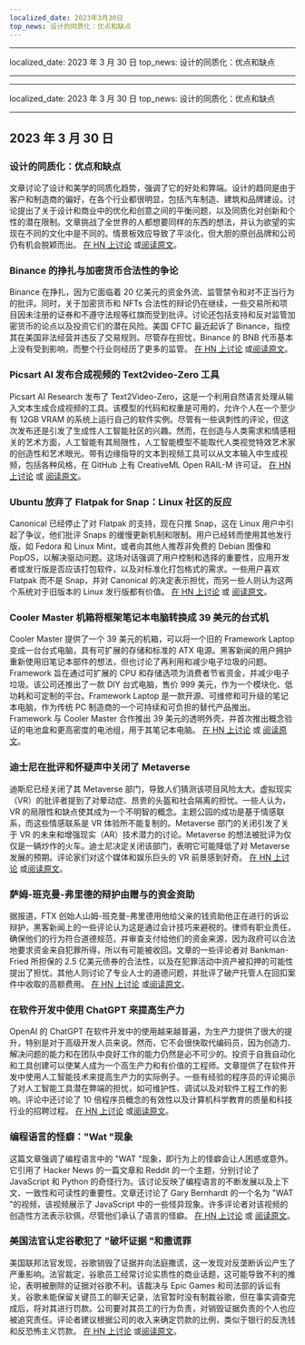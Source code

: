 ```yaml
---
localized_date: 2023年3月30日
top_news: 设计的同质化：优点和缺点
---
```


---

localized_date: 2023 年 3 月 30 日
top_news: 设计的同质化：优点和缺点

---

---

localized_date: 2023 年 3 月 30 日
top_news: 设计的同质化：优点和缺点

---



<CallToAction />

<Steps>

## 2023 年 3 月 30 日

### 设计的同质化：优点和缺点

文章讨论了设计和美学的同质化趋势，强调了它的好处和弊端。设计的趋同是由于客户和制造商的偏好，在各个行业都很明显，包括汽车制造、建筑和品牌建设。讨论提出了关于设计和商业中的优化和创意之间的平衡问题，以及同质化对创新和个性的潜在限制。文章挑战了全世界的人都想要同样的东西的想法，并认为欲望的实现在不同的文化中是不同的。情景板效应导致了平淡化，但大胆的原创品牌和公司仍有机会脱颖而出。
[在 HN 上讨论](http://news.ycombinator.com/item?id=35355703) 或[阅读原文](https://www.alexmurrell.co.uk/articles/the-age-of-average)。

### Binance 的挣扎与加密货币合法性的争论

Binance 在挣扎，因为它面临着 20 亿美元的资金外流、监管禁令和对不正当行为的批评。同时，关于加密货币和 NFTs 合法性的辩论仍在继续，一些交易所和项目因未注册的证券和不遵守法规等红旗而受到批评。讨论还包括支持和反对监管加密货币的论点以及投资它们的潜在风险。美国 CFTC 最近起诉了 Binance，指控其在美国非法经营并违反了交易规则。尽管存在担忧，Binance 的 BNB 代币基本上没有受到影响，而整个行业则经历了更多的监管。
[在 HN 上讨论](http://news.ycombinator.com/item?id=35351805) 或[阅读原文](https://www.wsj.com/articles/binance-sees-2-billion-in-outflows-as-troubles-compound-9a136e21)。

### Picsart AI 发布合成视频的 Text2video-Zero 工具

Picsart AI Research 发布了 Text2Video-Zero，这是一个利用自然语言处理从输入文本生成合成视频的工具。该模型的代码和权重是可用的，允许个人在一个至少有 12GB VRAM 的系统上运行自己的软件实例。尽管有一些讽刺性的评论，但这次发布还是引发了生成性人工智能社区的兴趣。然而，在创造与人类需求和情感相关的艺术方面，人工智能有其局限性，人工智能模型不能取代人类视觉特效艺术家的创造性和艺术眼光。带有边缘指导的文本到视频工具可以从文本输入中生成视频，包括各种风格，在 GitHub 上有 CreativeML Open RAIL-M 许可证。
[在 HN 上讨论](http://news.ycombinator.com/item?id=35352452) 或 [阅读原文](https://github.com/Picsart-AI-Research/Text2Video-Zero)。

### Ubuntu 放弃了 Flatpak for Snap：Linux 社区的反应

Canonical 已经停止了对 Flatpak 的支持，现在只推 Snap，这在 Linux 用户中引起了争议，他们批评 Snaps 的缓慢更新机制和限制。用户已经转而使用其他发行版，如 Fedora 和 Linux Mint，或者向其他人推荐非免费的 Debian 图像和 PopOS，以解决驱动问题。这场对话强调了用户控制和选择的重要性，应用开发者或发行版是否应该打包软件，以及对标准化打包格式的需求。一些用户喜欢 Flatpak 而不是 Snap，并对 Canonical 的决定表示担忧，而另一些人则认为这两个系统对于旧版本的 Linux 发行版都有价值。
[在 HN 上讨论](http://news.ycombinator.com/item?id=35354729) 或 [阅读原文](https://lwn.net/SubscriberLink/927262/6adb2350e2b0d2ce/)。

### Cooler Master 机箱将框架笔记本电脑转换成 39 美元的台式机

Cooler Master 提供了一个 39 美元的机箱，可以将一个旧的 Framework Laptop 变成一台台式电脑，具有可扩展的存储和标准的 ATX 电源。黑客新闻的用户拥护重新使用旧笔记本部件的想法，但也讨论了再利用和减少电子垃圾的问题。Framework 旨在通过可扩展的 CPU 和存储选项为消费者节省资金，并减少电子垃圾。该公司还推出了一款 DIY 台式电脑，售价 999 美元，作为一个模块化、低功耗和可定制的平台。Framework Laptop 是一款开源、可维修和可升级的笔记本电脑，作为传统 PC 制造商的一个可持续和可负担的替代产品推出。Framework 与 Cooler Master 合作推出 39 美元的透明外壳，并首次推出概念验证的电池盒和更高密度的电池组，用于其笔记本电脑。
[在 HN 上讨论](http://news.ycombinator.com/item?id=35350288) 或 [阅读原文](https://www.theverge.com/2023/3/23/23652939/framework-cooler-master-sff-pc-case)。

### 迪士尼在批评和怀疑声中关闭了 Metaverse

迪斯尼已经关闭了其 Metaverse 部门，导致人们猜测该项目风险太大。虚拟现实（VR）的批评者提到了对晕动症、昂贵的头盔和社会隔离的担忧。一些人认为，VR 的局限性和缺点使其成为一个不明智的概念。主题公园的成功是基于情感联系，而这些情感联系是 VR 体验所不能复制的。Metaverse 部门的关闭引发了关于 VR 的未来和增强现实（AR）技术潜力的讨论。Metaverse 的想法被批评为仅仅是一辆炒作的火车。迪士尼决定关闭该部门，表明它可能降低了对 Metaverse 发展的预期。评论家们对这个媒体和娱乐巨头的 VR 前景感到好奇。
[在 HN 上讨论](http://news.ycombinator.com/item?id=35350952) 或[阅读原文](https://www.wsj.com/articles/disney-eliminates-its-metaverse-division-as-part-of-companys-layoffs-plan-94b03650)。

### 萨姆-班克曼-弗里德的辩护由赠与的资金资助

据报道，FTX 创始人山姆-班克曼-弗里德用他给父亲的钱资助他正在进行的诉讼辩护，黑客新闻上的一些评论认为这是通过会计技巧来避税的。律师有职业责任，确保他们的行为符合道德规范，并审查支付给他们的资金来源，因为政府可以合法地要求资金来自犯罪所得，所以有可能被收回。文章的一些评论者对 Bankman-Fried 所担保的 2.5 亿美元债券的合法性，以及在犯罪活动中资产被扣押的可能性提出了担忧。其他人则讨论了专业人士的道德问题，并批评了破产托管人在回扣案件中收取的高额费用。
[在 HN 上讨论](http://news.ycombinator.com/item?id=35358698) 或[阅读原文](https://www.forbes.com/sites/sarahemerson/2023/03/29/sam-bankman-fried-legal-fees-funded-by-alameda-money-gifted-to-father-joe-bankman/)。

### 在软件开发中使用 ChatGPT 来提高生产力

OpenAI 的 ChatGPT 在软件开发中的使用越来越普遍，为生产力提供了很大的提升，特别是对于高级开发人员来说。然而，它不会很快取代编码员，因为创造力、解决问题的能力和在团队中良好工作的能力仍然是必不可少的。投资于自我自动化和工具创建可以使某人成为一个高生产力和有价值的工程师。文章提供了在软件开发中使用人工智能技术来提高生产力的实际例子。一些有经验的程序员的评论揭示了对人工智能工具潜在弊端的担忧，如可维护性、调试以及对软件工程工作的影响。评论中还讨论了 10 倍程序员概念的有效性以及计算机科学教育的质量和科技行业的招聘过程。
[在 HN 上讨论](http://news.ycombinator.com/item?id=35356054) 或[阅读原文](https://kadekillary.work/posts/1000x-eng/)。

### 编程语言的怪癖："Wat "现象

这篇文章强调了编程语言中的 "WAT "现象，即行为上的怪癖会让人困惑或意外。它引用了 Hacker News 的一篇文章和 Reddit 的一个主题，分别讨论了 JavaScript 和 Python 的奇怪行为。该讨论反映了编程语言的不断发展以及上下文、一致性和可读性的重要性。文章还讨论了 Gary Bernhardt 的一个名为 "WAT "的视频，该视频展示了 JavaScript 中的一些怪异现象。许多评论者对该视频的创造性方法表示钦佩，尽管他们承认了语言的怪癖。
[在 HN 上讨论](http://news.ycombinator.com/item?id=35363044) 或 [阅读原文](https://www.destroyallsoftware.com/talks/wat)。

### 美国法官认定谷歌犯了 "破坏证据 "和撒谎罪

美国联邦法官发现，谷歌销毁了证据并向法庭撒谎，这一发现对反垄断诉讼产生了严重影响。法官裁定，谷歌员工经常讨论实质性的商业话题，这可能导致不利的推论，表明被删除的证据对谷歌不利。该裁决与 Epic Games 和司法部的诉讼有关。谷歌未能保留关键员工的聊天记录，法官暂时没有制裁谷歌，但在事实调查完成后，将对其进行罚款。公司要对其员工的行为负责，对销毁证据负责的个人也应被追究责任。评论者建议根据公司的收入来确定罚款的比例，类似于银行的反洗钱和反恐怖主义罚款。
[在 HN 上讨论](http://news.ycombinator.com/item?id=35363095) 或[阅读原文](https://storage.courtlistener.com/recap/gov.uscourts.cand.373179/gov.uscourts.cand.373179.469.0.pdf)。

</Steps>
